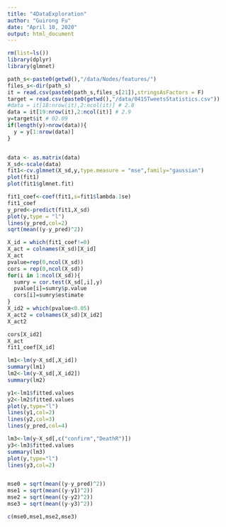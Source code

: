 ```yaml
---
title: "4DataExploration"
author: "Guirong Fu"
date: "April 10, 2020"
output: html_document
---
```


```r
rm(list=ls())
library(dplyr)
library(glmnet)
```

```r
path_s<-paste0(getwd(),"/data/Nodes/features/")
files_s<-dir(path_s)
it = read.csv(paste0(path_s,files_s[21]),stringsAsFactors = F)
target = read.csv(paste0(getwd(),"/data/0415TweetsStatistics.csv"))
#data = it[18:nrow(it),2:ncol(it)] # 2.8
data = it[19:nrow(it),2:ncol(it)] # 2.9
y=target$it # 02.09
if(length(y)>nrow(data)){
  y = y[1:nrow(data)]
}


data <- as.matrix(data)
X_sd<-scale(data)
fit1<-cv.glmnet(X_sd,y,type.measure = "mse",family="gaussian")
plot(fit1)
plot(fit1$glmnet.fit)
```

```r
fit1_coef<-coef(fit1,s=fit1$lambda.1se)
fit1_coef
y_pred<-predict(fit1,X_sd) 
plot(y,type = "l")
lines(y_pred,col=2)
sqrt(mean((y-y_pred)^2))
```

```r
X_id = which(fit1_coef!=0)
X_act = colnames(X_sd)[X_id]
X_act
pvalue=rep(0,ncol(X_sd))
cors = rep(0,ncol(X_sd))
for(i in 1:ncol(X_sd)){
  sumry = cor.test(X_sd[,i],y)
  pvalue[i]=sumry$p.value
  cors[i]=sumry$estimate
}
X_id2 = which(pvalue<0.05)
X_act2 = colnames(X_sd)[X_id2]
X_act2

cors[X_id2]
X_act
fit1_coef[X_id]
```

```r
lm1<-lm(y~X_sd[,X_id])
summary(lm1)
lm2<-lm(y~X_sd[,X_id2])
summary(lm2)
```
```r
y1<-lm1$fitted.values
y2<-lm2$fitted.values
plot(y,type="l")
lines(y1,col=2)
lines(y2,col=3)
lines(y_pred,col=4)

```
```r
lm3<-lm(y~X_sd[,c("confirm","DeathR")])
y3<-lm3$fitted.values
summary(lm3)
plot(y,type="l")
lines(y3,col=2)


mse0 = sqrt(mean((y-y_pred)^2))
mse1 = sqrt(mean((y-y1)^2))
mse2 = sqrt(mean((y-y2)^2))
mse3 = sqrt(mean((y-y3)^2))

c(mse0,mse1,mse2,mse3)
```


